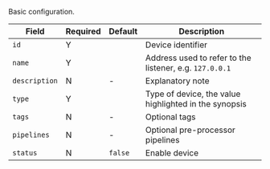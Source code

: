 Basic configuration.

|Field|Required|Default|Description|
|---|---|---|---|
|`id`|Y||Device identifier|
|`name`|Y||Address used to refer to the listener, e.g. `127.0.0.1`|
|`description`|N|-|Explanatory note|
|`type`|Y||Type of device, the value highlighted in the synopsis|
|`tags`|N|-|Optional tags|
|`pipelines`|N|-|Optional pre-processor pipelines|
|`status`|N|`false`|Enable device|

